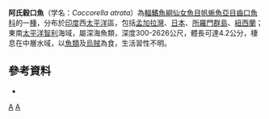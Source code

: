 {{Speciesbox 
| taxon = Coccorella atrata 
| status = NE
| status_system = IUCN3.1
| image = Coccorella atrata.png
| image_width = 250px
| image_caption = 阿氏穀口魚
| authority =  [[Alcock|Alcock]], 1894
| synonyms = *''Odontostomus atratus'' ''Alcock, 1894''
}}
'''阿氏穀口魚'''（学名：''Coccorella atrata ''）為[[輻鰭魚綱|輻鰭魚綱]][[仙女魚目|仙女魚目]][[帆蜥魚亞目|帆蜥魚亞目]][[齒口魚科|齒口魚科]]的一[[種|種]]，分布於[[印度|印度]]西[[太平洋|太平洋]]區，包括[[孟加拉灣|孟加拉灣]]、[[日本|日本]]、[[所羅門群島|所羅門群島]]、[[紐西蘭|紐西蘭]]；東南[[太平洋|太平洋]][[智利|智利]]海域，屬深海魚類，深度300-2626公尺，體長可達4.2公分，棲息在中層水域，以[[魚類|魚類]]及[[烏賊|烏賊]]為食，生活習性不明。

==參考資料==
*{{FishBase_species|genus=Coccorella|species=atrata|year=2016|month=7}}

{{Taxonbar|from=Q594038}}

[[Category:穀口魚屬|A]]
[[Category:1894年描述的鱼类|A]]